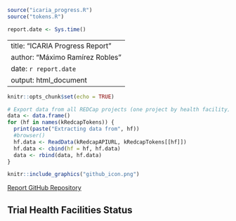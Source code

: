 ```r
source("icaria_progress.R")
source("tokens.R")

report.date <- Sys.time()
```
---
title: "ICARIA Progress Report"
author: "Máximo Ramírez Robles"
date: `r report.date`
output: html_document
---

```r
knitr::opts_chunk$set(echo = TRUE)

# Export data from all REDCap projects (one project by health facility)
data <- data.frame()
for (hf in names(kRedcapTokens)) {
  print(paste("Extracting data from", hf))
  #browser()
  hf.data <- ReadData(kRedcapAPIURL, kRedcapTokens[[hf]])
  hf.data <- cbind(hf = hf, hf.data)
  data <- rbind(data, hf.data)
}
```

```r
knitr::include_graphics("github_icon.png")
```
[Report GitHub Repository](https://github.com/maxramirez84/r_icaria_progress_report)

## Trial Health Facilities Status
